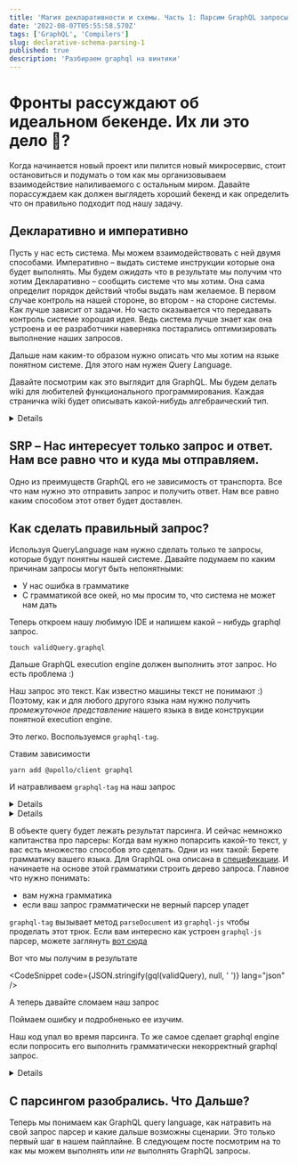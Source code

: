 ```yaml
---
title: 'Магия декларативности и cхемы. Часть 1: Парсим GraphQL запросы'
date: '2022-08-07T05:55:58.570Z'
tags: ['GraphQL', 'Compilers']
slug: declarative-schema-parsing-1
published: true
description: 'Разбираем graphql на винтики'
---
```




# Фронты рассуждают об идеальном бекенде. Их ли это дело 🤔?

Когда начинается новый проект или пилится новый микросервис, стоит остановиться и подумать о том как мы организовываем взаимодействие напиливаемого с остальным миром.
Давайте порассуждаем как должен выглядеть хороший бекенд и как определить что он правильно подходит под нашу задачу.

## Декларативно и императивно

Пусть у нас есть система. Мы можем взаимодействовать с ней двумя способами.
Императивно – выдать системе инструкции которые она будет выполнять. Мы будем _ожидать_ что в результате мы получим что хотим
Декларативно – сообщить системе что мы хотим. Она сама определит порядок действий чтобы выдать нам желаемое.
В первом случае контроль на нашей стороне, во втором - на стороне системы. Как лучше зависит от задачи. Но часто оказывается что передавать
контроль системе хорошая идея. Ведь система лучше знает как она устроена и ее разработчики наверняка постарались оптимизировать выполнение наших запросов.

Дальше нам каким-то образом нужно описать что мы хотим на языке понятном системе. Для этого нам нужен *Q*uery *L*anguage.

Давайте посмотрим как это выглядит для GraphQL. Мы будем делать wiki для любителей функционального программирования.
Каждая страничка wiki будет описывать какой-нибудь алгебраический тип.

<Details title="Если вы ничего не знаете о graphql не беда">
  Вот
  [тут](https://speakerdeck.com/hellsquirrel/graphql-ponimaiem-obiasniaiem-vniedriaiem)
  можно посмотреть слайды моего доклада в котором я все объясняю. А вот
  [тут](https://www.youtube.com/watch?v=wko-uoILG_w) сам доклад.
</Details>

## SRP – Нас интересует только запрос и ответ. Нам все равно что и куда мы отправляем.

Одно из преимуществ GraphQL его не зависимость от транспорта. Все что нам нужно это отправить запрос и получить ответ.
Нам все равно каким способом этот ответ будет доставлен.

## Как сделать правильный запрос?

Используя QueryLanguage нам нужно сделать только те запросы, которые будут понятны нашей системе.
Давайте подумаем по каким причинам запросы могут быть непонятными:

- У нас ошибка в грамматике
- С грамматикой все окей, но мы просим то, что система не может нам дать

Теперь откроем нашу любимую IDE и напишем какой – нибудь graphql запрос.

`touch validQuery.graphql`

<CodeSnippet code={validQuery} lang="graphql" />

Дальше GraphQL execution engine должен выполнить этот запрос. Но есть проблема :)

Наш запрос это текст. Как известно машины текст не понимают :) Поэтому, как и для любого другого языка нам нужно получить
_промежуточное представление_ нашего языка в виде конструкции понятной execution engine.

Это легко. Воспользуемся `graphql-tag`.

Ставим зависимости

`yarn add @apollo/client graphql`

И натравливаем `graphql-tag` на наш запрос

<Details title="Apollo?">
  Я буду использовать `graphql-tag` из библиотеки
  [Apollo](https://www.apollographql.com/docs/react/), потому что нам еще многое
  оттуда понадобится. Но вы можете установить `graphql-tag` отдельно
</Details>

<CodeSnippet code={parseRaw} lang="ts" />

<Details title="Oй какие симпатичные бэктики!">
  Ага. Если еще не интересовались, почитайте про [tagged template
  literals](https://developer.mozilla.org/en-US/docs/Web/JavaScript/Reference/Template_literals#tagged_templates).
</Details>

В объекте query будет лежать результат парсинга. И сейчас немножко капитанства про парсеры:
Когда вам нужно попарсить какой-то текст, у вас есть множество способов это сделать. Одни из них такой:
Берете грамматику вашего языка. Для GraphQL она описана в [спецификации](https://spec.graphql.org/draft/#sec-Language). И начинаете на основе этой грамматики строить
дерево запроса. Главное что нужно понимать:

- вам нужна грамматика
- если ваш запрос грамматически не верный парсер упадет

`graphql-tag` вызывает метод `parseDocument` из `graphql-js` чтобы проделать этот трюк.
Если вам интересно как устроен `graphql-js` парсер, можете заглянуть [вот сюда](https://github.com/graphql/graphql-js/blob/main/src/language/parser.ts)

Вот что мы получим в результате

<CodeSnippet code={JSON.stringify(gql(validQuery), null, ' ')} lang="json" />

A теперь давайте сломаем наш запрос

<CodeSnippet code={incorrectQuery} lang="graphql" />

Поймаем ошибку и подробненько ее изучим.

<CodeSnippet code={parseIncorrectRaw} lang="ts" />

<CodeSnippet code={parseIncorrect()} lang="json" />

Наш код упал во время парсинга. То же самое сделает graphql engine если попросить его выполнить грамматически некорректный graphql запрос.

<Details title="Как импортитровать этот странный graphql?">
    Обратите внимание: я особо не заморачиваясь импортирую `.graphql` файлики в
    свой код. Из коробки это работать не будет. В случае моего блога, я читерю
    используя `raw-loader` из webpack. В production вы наверняка захотите делать
    иначе. Советую глянуть [вот
    сюда](https://www.apollographql.com/docs/react/integrations/webpack/) чтобы
    понять как прикрутить `graphql-tag` для правильного импорта ваших graphql
    запросов.

    Вторая проблема возникнет у вас если вы используете TypeScript. TS ничего не знает о странных модулях с расширением .graphql.
    Чтобы это починить создайте где-нибудь в корне вашего проекта файл custom-types.d.ts (если у вас такого еще нет) и добавьте туда


    ```ts
    declare module '*.graphql' {
      const contents: string
      export = contents
    }
    ```
    Это сработает для `raw-loader`. Для `graphql-tag/loader` вам понадобится заменить string на другой тип.

</Details>

## С парсингом разобрались. Что Дальше?

Теперь мы понимаем как GraphQL query language, как натравить на свой запрос парсер и какие дальше возможны сценарии.
Это только первый шаг в нашем пайплайне. В следующем посте посмотрим на то как мы можем выполнять или _не_ выполнять GraphQL запросы.
